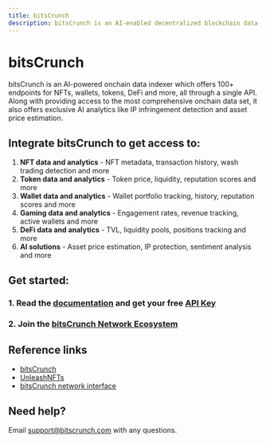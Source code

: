 ```yaml
---
title: bitsCrunch
description: bitsCrunch is an AI-enabled decentralized blockchain data network
---
```


# bitsCrunch

bitsCrunch is an AI-powered onchain data indexer which offers 100+ endpoints for NFTs, wallets, tokens, DeFi and more, all through a single API. Along with providing access to the most comprehensive onchain data set, it also offers exclusive AI analytics like IP infringement detection and asset price estimation.

## Integrate bitsCrunch to get access to:

1. **NFT data and analytics** - NFT metadata, transaction history, wash trading detection and more
2. **Token data and analytics** -  Token price, liquidity, reputation scores and more
3. **Wallet data and analytics** - Wallet portfolio tracking, history, reputation scores and more
4. **Gaming data and analytics** - Engagement rates, revenue tracking, active wallets and more
5. **DeFi data and analytics** - TVL, liquidity pools, positions tracking and more
6. **AI solutions** - Asset price estimation, IP protection, sentiment analysis and more

## Get started:

### 1. Read the [documentation](https://docs.unleashnfts.com/docs/about) and get your free [API Key](https://unleashnfts.com/pricing)
### 2. Join the [bitsCrunch Network Ecosystem](https://docs.bitscrunch.com/docs/overview/about)

## Reference links

- [bitsCrunch](https://bitscrunch.com/)
- [UnleashNFTs](https://unleashnfts.com/)
- [bitsCrunch network interface](https://app.bitscrunch.com/)

## Need help?

Email [support@bitscrunch.com](mailto:support@bitscrunch.com) with any questions.